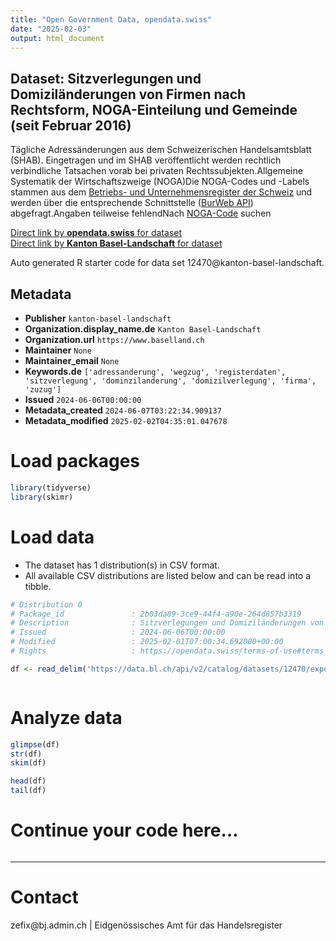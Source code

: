 ```yaml
---
title: "Open Government Data, opendata.swiss"
date: "2025-02-03"
output: html_document
---
```


## Dataset: Sitzverlegungen und Domiziländerungen von Firmen nach Rechtsform, NOGA-Einteilung und Gemeinde (seit Februar 2016)

Tägliche Adressänderungen aus dem Schweizerischen Handelsamtsblatt (SHAB). Eingetragen und im SHAB veröffentlicht werden rechtlich verbindliche Tatsachen vorab bei privaten Rechtssubjekten.Allgemeine Systematik der Wirtschaftszweige (NOGA)Die NOGA-Codes und -Labels stammen aus dem [Betriebs- und Unternehmensregister der Schweiz](https://www.bfs.admin.ch/bfs/de/home/register/unternehmensregister/betriebs-unternehmensregister.html) und werden über die entsprechende Schnittstelle ([BurWeb API](https://www.bfs.admin.ch/bfs/de/home/register/unternehmensregister/betriebs-unternehmensregister/burweb.html)) abgefragt.Angaben teilweise fehlendNach [NOGA-Code](https://www.kubb-tool.bfs.admin.ch/de/search) suchen

[Direct link by **opendata.swiss** for dataset](https://opendata.swiss/de/dataset/sitzverlegungen-und-domizilanderungen-von-firmen-nach-rechtsform-noga-abschnitt-und-gemein-2016)<br>
[Direct link by **Kanton Basel-Landschaft** for dataset](https://data.bl.ch/explore/dataset/12470/)

Auto generated R starter code for data set 12470@kanton-basel-landschaft.

## Metadata

- **Publisher** `kanton-basel-landschaft`
- **Organization.display_name.de** `Kanton Basel-Landschaft`
- **Organization.url** `https://www.baselland.ch`
- **Maintainer** `None`
- **Maintainer_email** `None`
- **Keywords.de** `['adressanderung', 'wegzug', 'registerdaten', 'sitzverlegung', 'dominzilanderung', 'domizilverlegung', 'firma', 'zuzug']`
- **Issued** `2024-06-06T00:00:00`
- **Metadata_created** `2024-06-07T03:22:34.909137`
- **Metadata_modified** `2025-02-02T04:35:01.047678`


# Load packages

```r

library(tidyverse)
library(skimr)

```

# Load data

-   The dataset has 1 distribution(s) in CSV format.
-   All available CSV distributions are listed below and can be read into a tibble.

```r

# Distribution 0
# Package_id               : 2b03da89-3ce9-44f4-a90e-264d857b3319
# Description              : Sitzverlegungen und Domiziländerungen von Firmen nach Rechtsform, NOGA-Einteilung und Gemeinde (seit Februar 2016) (csv)
# Issued                   : 2024-06-06T00:00:00
# Modified                 : 2025-02-01T07:00:34.692000+00:00
# Rights                   : https://opendata.swiss/terms-of-use#terms_by

df <- read_delim('https://data.bl.ch/api/v2/catalog/datasets/12470/exports/csv?use_labels=true')



```

# Analyze data

```r

glimpse(df)
str(df)
skim(df)

head(df)
tail(df)

```

# Continue your code here...

```r

```

------------------------------------------------------------------------

# Contact

zefix@bj.admin.ch | Eidgenössisches Amt für das Handelsregister
